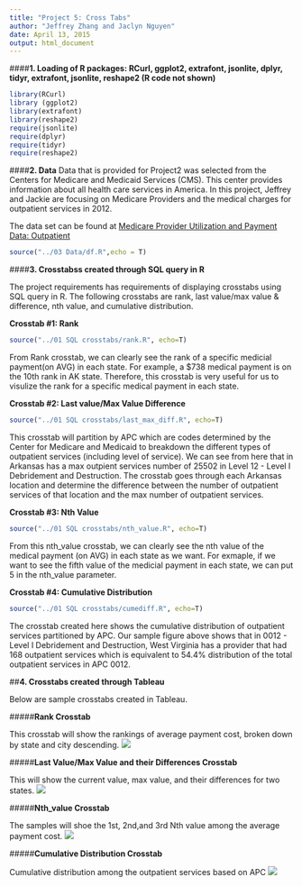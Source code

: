 ```yaml
---
title: "Project 5: Cross Tabs"
author: "Jeffrey Zhang and Jaclyn Nguyen"
date: April 13, 2015
output: html_document
---
```







####__1. Loading of R packages: RCurl, ggplot2, extrafont, jsonlite, dplyr, tidyr, extrafont, jsonlite, reshape2 (R code not shown)__

```r
library(RCurl)
library (ggplot2)
library(extrafont)
library(reshape2)
require(jsonlite)
require(dplyr)
require(tidyr)
require(reshape2)
```

####__2. Data__
Data that is provided for Project2 was selected from the Centers for Medicare and Medicaid Services (CMS). This center provides information about all health care services in America. In this project, Jeffrey and Jackie are focusing on Medicare Providers and the medical charges for outpatient services in 2012. 

The data set can be found at [Medicare Provider Utilization and Payment Data: Outpatient](http://www.cms.gov/Research-Statistics-Data-and-Systems/Statistics-Trends-and-Reports/Medicare-Provider-Charge-Data/Outpatient.html)

```r
source("../03 Data/df.R",echo = T)
```
####__3. Crosstabss created through SQL query in R__

The project requirements has requirements of displaying crosstabs using SQL query in R. The following crosstabs are rank, last value/max value & difference, nth value, and cumulative distribution.

__Crosstab #1: Rank__
```r
source("../01 SQL crosstabs/rank.R", echo=T)
```

From Rank crosstab, we can clearly see the rank of a specific medicial payment(on AVG) in each state. For example, a $738 medical payment is on the 10th rank in AK state. Therefore, this crosstab is very useful for us to visulize the rank for a specific medical payment in each state.

__Crosstab #2: Last value/Max Value Difference__
```r
source("../01 SQL crosstabs/last_max_diff.R", echo=T)
```

This crosstab will partition by APC which are codes determined by the Center for Medicare and Medicaid to breakdown the different types of outpatient services (including level of service). We can see from here that in Arkansas has a max outpient services number of 25502 in Level 12 - Level I Debridement  and  Destruction. The crosstab goes through each Arkansas location and determine the difference between the number of outpatient services of that location and the max number of outpatient services. 

__Crosstab #3: Nth Value__
```r
source("../01 SQL crosstabs/nth_value.R", echo=T)
```

From this nth_value crosstab, we can clearly see the nth value of the medical payment (on AVG) in each state as we want. For exmaple, if we want to see the fifth value of the medicial payment in each state, we can put 5 in the nth_value parameter.

__Crosstab #4: Cumulative Distribution__

```r
source("../01 SQL crosstabs/cumediff.R", echo=T)
```

The crosstab created here shows the cumulative distribution of outpatient services partitioned by APC. Our sample figure above shows that in 0012 - Level I Debridement  and  Destruction, West Virginia has a provider that had 168 outpatient services which is equivalent to 54.4% distribution of the total outpatient services in APC 0012.

##__4. Crosstabs created through Tableau__

Below are sample crosstabs created in Tableau. 

#####__Rank Crosstab__

This crosstab will show the rankings of average payment cost, broken down by state and city descending.
![](./rank1.jpg)


#####__Last Value/Max Value and their Differences Crosstab__

This will show the current value, max value, and their differences for two states.
![](./diff1.jpg)


#####__Nth_value Crosstab__

The samples will shoe the 1st, 2nd,and 3rd Nth value among the average payment cost.
![](./nth_value_1st.jpg)


#####__Cumulative Distribution Crosstab__

Cumulative distribution among the outpatient services based on APC
![](./Cume_dist.jpg)

```r
```

